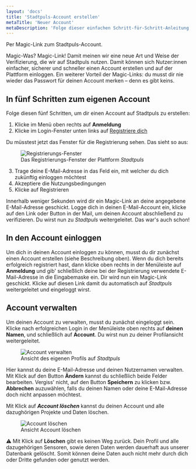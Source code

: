 ```yaml
---
layout: 'docs'
title: 'Stadtpuls-Account erstellen'
metaTitle: 'Neuer Account'
metaDescription: 'Folge dieser einfachen Schritt-für-Schritt-Anleitung, um einen Account auf Stadtpuls anzulegen.'
---
```

  
<p className="lead">
  Per Magic-Link zum Stadtpuls-Account.
</p>

Magic-Was? Magic-Link! Damit meinen wir eine neue Art und Weise der Verifizierung, die wir auf Stadtpuls nutzen. Damit können sich Nutzer:innen einfacher, sicherer und schneller einen Account erstellen und auf der Plattform einloggen.
Ein weiterer Vorteil der Magic-Links: du musst dir nie wieder das Passwort für deinen Account merken – denn es gibt keins.

## In fünf Schritten zum eigenen Account
Folge diesen fünf Schritten, um dir einen Account auf Stadtpuls zu erstellen:

1. Klicke im Menü oben rechts auf **Anmeldung**
2. Klicke im Login-Fenster unten links auf <u>Registriere dich</u>

Du müsstest jetzt das Fenster für die Registrierung sehen. Das sieht so aus:
<figure>
  <img style={{maxHeight: 400}}
    src="/images/accountNew.png"
    alt="Registrierungs-Fenster"
  />
  <figcaption>
    Das Registrierungs-Fenster der Plattform <em>Stadtpuls</em>
  </figcaption>
</figure>

3. Trage deine E-Mail-Adresse in das Feld ein, mit welcher du dich zukünftig einloggen möchtest
4. Akzeptiere die Nutzungsbedingungen
5. Klicke auf Registrieren

Innerhalb weniger Sekunden wird dir ein Magic-Link an deine angegebene E-Mail-Adresse geschickt.
Logge dich in deinen E-Mail-Account ein, klicke auf den Link oder Button in der Mail, um deinen Account abschließend zu verifizieren. Du wirst nun zu *Stadtpuls* weitergeleitet.
Das war's auch schon! 

## In den Account einloggen
Um dich in deinen Account einloggen zu können, musst du dir zunächst einen Account erstellen (siehe Beschreibung oben). 
Wenn du dich bereits erfolgreich registriert hast, dann klicke oben rechts in der Menüleiste auf **Anmeldung** und gib' schließlich deine bei der Registrierung verwendete E-Mail-Adresse in die Eingabemaske ein. Dir wird nun ein Magic-Link geschickt. Klicke auf diesen Link damit du automatisch auf *Stadtpuls* weitergeleitet und eingeloggt wirst.

## Account verwalten
Um deinen Account zu verwalten, musst du zunächst eingeloggt sein. Klicke nach erfolgreichen Login in der Menüleiste oben rechts auf **deinen Namen**, und schließlich auf **Account**. Du wirst nun zu deiner Profilansicht weitergeleitet.
<figure>
  <img style={{maxHeight: 400}}
    src="/images/accountUpdate.png"
    alt="Account verwalten"
  />
  <figcaption>
    Ansicht des eigenen Profils auf <em>Stadtpuls</em>
  </figcaption>
</figure>

Hier kannst du deine E-Mail-Adresse und deinen Nutzernamen verwalten. Mit Klick auf den Button **Ändern** kannst du schließlich beide Felder bearbeiten. Vergiss' nicht, auf den Button **Speichern** zu klicken bzw. **Abbrechen** auzuwählen, falls du deinen Namen oder deine E-Mail-Adresse doch nicht anpassen möchtest.

Mit Klick auf <em>**Account löschen**</em> kannst du deinen Account und alle dazughörigen Projekte und Daten löschen.
<figure>
  <img style={{maxHeight: 400}}
    src="/images/accountDelete.png"
    alt="Account löschen"
  />
  <figcaption>
    Ansicht Account löschen
  </figcaption>
</figure>

&#x26a0; Mit Klick auf **Löschen** gibt es keinen Weg zurück. Dein Profil und alle dazugehörigen Sensoren, sowie deren Daten werden dauerhaft aus unserer Datenbank gelöscht. Somit können deine Daten auch nicht mehr durch dich oder Dritte gefunden oder genutzt werden.

